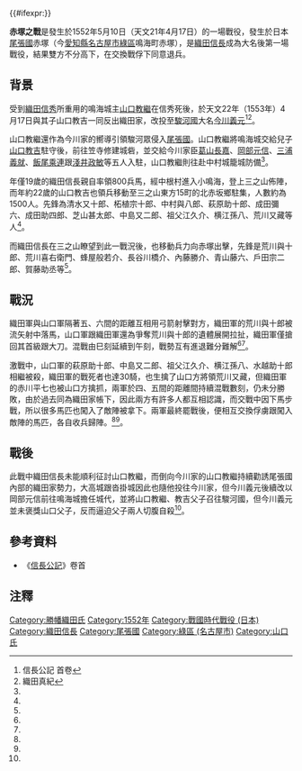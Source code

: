 {{#ifexpr:}}{{Infobox Military Conflict
|conflict= 赤塚之戰
|partof= [[戰國_(日本)|戰國 (日本)]] 
|image= 
|caption=
|date= 1552年5月10日（[[天文_(年號)|天文]]21年[[四月十七|4月17日]]）
|place= [[尾張國|尾張國]]赤塚
|result= 不分勝負
|combatant1= 織田信長軍
|combatant2= 今川義元軍
|commander1= [[織田信長|織田信長]]
|commander2= [[山口教吉|山口教吉]]
|strength1= 800
|strength2= 1,500
|casualties1= 約30人
|casualties2= 少數}}
{{Campaignbox Oda}}
{{japanese|japanese=赤塚の戦い|kana=あかつかのたたかい|romaji=Akatsuka no Tatakai}}

'''赤塚之戰'''是發生於1552年5月10日（天文21年4月17日）的一場戰役，發生於日本[[尾張國|尾張國]]赤塚（今[[愛知縣|愛知縣]][[名古屋市|名古屋市]][[綠區_(名古屋市)|綠區]]鳴海町赤塚），是[[織田信長|織田信長]]成為大名後第一場戰役，結果雙方不分高下，在交換戰俘下同意退兵。

==背景==
受到[[織田信秀|織田信秀]]所重用的鳴海城主[[山口教繼|山口教繼]]在信秀死後，於天文22年（1553年）4月17日與其子山口教吉一同反出織田家，改投至[[駿河國|駿河國]]大名[[今川義元|今川義元]]<ref name="#1">信長公記 首卷</ref><ref name="#2">織田真紀</ref>。

山口教繼還作為今川家的嚮導引領駿河眾侵入[[尾張國|尾張國]]。山口教繼將鳴海城交給兒子[[山口教吉|山口教吉]]駐守後，前往笠寺修建城砦，並交給今川家臣[[葛山長嘉|葛山長嘉]]、[[岡部元信|岡部元信]]、[[三浦義就|三浦義就]]、[[飯尾乘連|飯尾乘連]]跟[[淺井政敏|淺井政敏]]等五人入駐，山口教繼則往赴中村城籠城防備<ref name="#1"/>。

年僅19歲的織田信長親自率領800兵馬，經中根村進入小鳴海，登上三之山佈陣，而年約22歲的山口教吉也領兵移動至三之山東方15町的北赤坂鄉駐集，人數約為1500人。先鋒為清水又十郎、柘植宗十郎、中村與八郎、萩原助十郎、成田彌六、成田助四郎、芝山甚太郎、中島又二郎、祖父江久介、横江孫八、荒川又藏等人<ref name="#1"/>。

而織田信長在三之山瞭望到此一戰況後，也移動兵力向赤塚出擊，先鋒是荒川與十郎、荒川喜右衛門、蜂屋般若介、長谷川橋介、內藤勝介、青山藤六、戶田宗二郎、賀藤助丞等<ref name="#1"/>。

==戰況==
織田軍與山口軍隔著五、六間的距離互相用弓箭射擊對方，織田軍的荒川與十郎被流矢射中落馬，山口軍跟織田軍還為爭奪荒川與十郎的遺體展開拉扯，織田軍僅搶回其首級跟大刀。混戰由巳刻延續到午刻，戰勢互有進退難分難解<ref name="#1"/><ref name="#2"/>。

激戰中，山口軍的萩原助十郎、中島又二郎、祖父江久介、横江孫八、水越助十郎相繼被殺，織田軍的戰死者也達30騎，也生擒了山口方將領荒川又藏，但織田軍的赤川平七也被山口方擒抓，兩軍於四、五間的距離間持續混戰數刻，仍未分勝敗，由於過去同為織田家帳下，因此兩方有許多人都互相認識，而交戰中因下馬步戰，所以很多馬匹也闖入了敵陣被拿下。兩軍最終罷戰後，便相互交換俘虜跟闖入敵陣的馬匹，各自收兵歸陣。<ref name="#1"/><ref name="#2"/>。

==戰後==
此戰中織田信長未能順利征討山口教繼，而倒向今川家的山口教繼持續勸誘尾張國內部的織田家勢力，大高城跟沓掛城因此也隨他投往今川家，但今川義元後續改以岡部元信前往鳴海城擔任城代，並將山口教繼、教吉父子召往駿河國，但今川義元並未褒獎山口父子，反而逼迫父子兩人切腹自殺<ref name="#1"/>。
==參考資料==
*《[[信長公記|信長公記]]》卷首
==注釋==

{{reflist}}
[[Category:勝幡織田氏|Category:勝幡織田氏]]
[[Category:1552年|Category:1552年]]
[[Category:戰國時代戰役_(日本)|Category:戰國時代戰役 (日本)]]
[[Category:織田信長|Category:織田信長]]
[[Category:尾張國|Category:尾張國]]
[[Category:綠區_(名古屋市)|Category:綠區 (名古屋市)]]
[[Category:山口氏|Category:山口氏]]